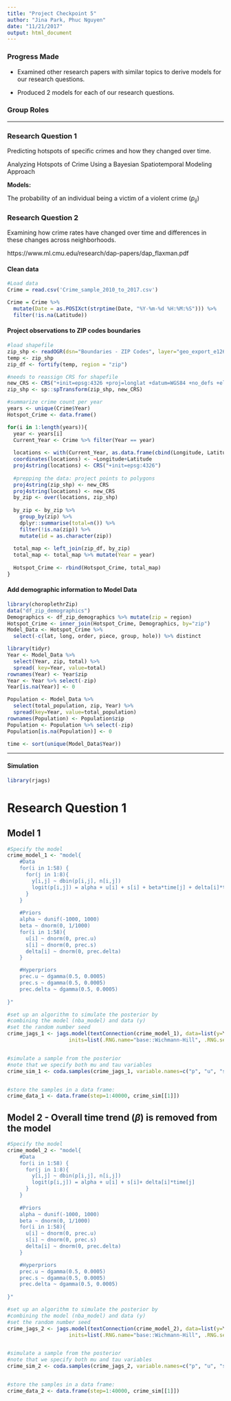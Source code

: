 ```yaml
---
title: "Project Checkpoint 5"
author: "Jina Park, Phuc Nguyen"
date: "11/21/2017"
output: html_document
---
```


### Progress Made

- Examined other research papers with similar topics to derive models for our research questions.

- Produced 2 models for each of our research questions.

### Group Roles

-----------------------------------------------------------

### Research Question 1

Predicting hotspots of specific crimes and how they changed over time.

Analyzing Hotspots of Crime Using a Bayesian Spatiotemporal Modeling Approach


**Models:**

The probability of an individual being a victim of a violent crime ($p_{ij}$)

### Research Question 2

Examining how crime rates have changed over time and differences in these changes across neighborhoods.

https://www.ml.cmu.edu/research/dap-papers/dap_flaxman.pdf

#### Clean data
```r
#Load data
Crime = read.csv('Crime_sample_2010_to_2017.csv')

Crime = Crime %>%
  mutate(Date = as.POSIXct(strptime(Date, "%Y-%m-%d %H:%M:%S"))) %>%
  filter(!is.na(Latitude))
```


#### Project observations to ZIP codes boundaries
```r
#load shapefile
zip_shp <- readOGR(dsn="Boundaries - ZIP Codes", layer="geo_export_e1262361-5c82-45ee-8427-ef228e06dc4a")
temp <- zip_shp
zip_df <- fortify(temp, region = "zip")

#needs to reassign CRS for shapefile
new_CRS <- CRS("+init=epsg:4326 +proj=longlat +datum=WGS84 +no_defs +ellps=WGS84 +towgs84=0,0,0")
zip_shp <- sp::spTransform(zip_shp, new_CRS)

#summarize crime count per year
years <- unique(Crime$Year)
Hotspot_Crime <- data.frame()

for(i in 1:length(years)){
  year <- years[i]
  Current_Year <- Crime %>% filter(Year == year)
  
  locations <- with(Current_Year, as.data.frame(cbind(Longitude, Latitude)))
  coordinates(locations) <- ~Longitude+Latitude
  proj4string(locations) <- CRS("+init=epsg:4326")
      
  #prepping the data: project points to polygons
  proj4string(zip_shp) <- new_CRS
  proj4string(locations) <- new_CRS
  by_zip <- over(locations, zip_shp)
  
  by_zip <- by_zip %>%
    group_by(zip) %>%
    dplyr::summarise(total=n()) %>%
    filter(!is.na(zip)) %>%
    mutate(id = as.character(zip))
  
  total_map <- left_join(zip_df, by_zip)
  total_map <- total_map %>% mutate(Year = year)
  
  Hotspot_Crime <- rbind(Hotspot_Crime, total_map)
}
```


#### Add demographic information to Model Data
```r
library(choroplethrZip)
data("df_zip_demographics")
Demographics <- df_zip_demographics %>% mutate(zip = region)
Hotspot_Crime <- inner_join(Hotspot_Crime, Demographics, by="zip") 
Model_Data <- Hotspot_Crime %>%
  select(-c(lat, long, order, piece, group, hole)) %>% distinct
```

```r
library(tidyr)
Year <- Model_Data %>%
  select(Year, zip, total) %>%
  spread( key=Year, value=total)
rownames(Year) <- Year$zip 
Year <- Year %>% select(-zip)
Year[is.na(Year)] <- 0

Population <- Model_Data %>%
  select(total_population, zip, Year) %>%
  spread(key=Year, value=total_population) 
rownames(Population) <- Population$zip
Population <- Population %>% select(-zip)
Population[is.na(Population)] <- 0

time <- sort(unique(Model_Data$Year))
```

---------------------------------------------------------------

#### Simulation
```r
library(rjags)
```

# Research Question 1

## Model 1
```r
#Specify the model
crime_model_1 <- "model{
    #Data
    for(i in 1:58) {
      for(j in 1:8){
        y[i,j] ~ dbin(p[i,j], n[i,j])
        logit(p[i,j]) = alpha + u[i] + s[i] + beta*time[j] + delta[i]*time[j]
      }
    }
    
    #Priors
    alpha ~ dunif(-1000, 1000)
    beta ~ dnorm(0, 1/1000)
    for(i in 1:58){
      u[i] ~ dnorm(0, prec.u)
      s[i] ~ dnorm(0, prec.s)
      delta[i] ~ dnorm(0, prec.delta)
    }

    #Hyperpriors
    prec.u ~ dgamma(0.5, 0.0005)
    prec.s ~ dgamma(0.5, 0.0005)
    prec.delta ~ dgamma(0.5, 0.0005)
    
}"

#set up an algorithm to simulate the posterior by 
#combining the model (nba_model) and data (y)
#set the random number seed
crime_jags_1 <- jags.model(textConnection(crime_model_1), data=list(y=Year, n=Population, time=time),
                    inits=list(.RNG.name="base::Wichmann-Hill", .RNG.seed=1989))


#simulate a sample from the posterior 
#note that we specify both mu and tau variables
crime_sim_1 <- coda.samples(crime_jags_1, variable.names=c("p", "u", "s", "delta", "alpha", "beta"), n.iter=40000)


#store the samples in a data frame:    
crime_data_1 <- data.frame(step=1:40000, crime_sim[[1]])
```


## Model 2 - Overall time trend ($\beta$) is removed from the model
```r
#Specify the model
crime_model_2 <- "model{
    #Data
    for(i in 1:58) {
      for(j in 1:8){
        y[i,j] ~ dbin(p[i,j], n[i,j])
        logit(p[i,j]) = alpha + u[i] + s[i]+ delta[i]*time[j]
      }
    }
    
    #Priors
    alpha ~ dunif(-1000, 1000)
    beta ~ dnorm(0, 1/1000)
    for(i in 1:58){
      u[i] ~ dnorm(0, prec.u)
      s[i] ~ dnorm(0, prec.s)
      delta[i] ~ dnorm(0, prec.delta)
    }

    #Hyperpriors
    prec.u ~ dgamma(0.5, 0.0005)
    prec.s ~ dgamma(0.5, 0.0005)
    prec.delta ~ dgamma(0.5, 0.0005)
    
}"

#set up an algorithm to simulate the posterior by 
#combining the model (nba_model) and data (y)
#set the random number seed
crime_jags_2 <- jags.model(textConnection(crime_model_2), data=list(y=Year, n=Population, time=time),
                    inits=list(.RNG.name="base::Wichmann-Hill", .RNG.seed=1989))


#simulate a sample from the posterior 
#note that we specify both mu and tau variables
crime_sim_2 <- coda.samples(crime_jags_2, variable.names=c("p", "u", "s", "delta", "alpha"), n.iter=40000)


#store the samples in a data frame:    
crime_data_2 <- data.frame(step=1:40000, crime_sim[[1]])
```
